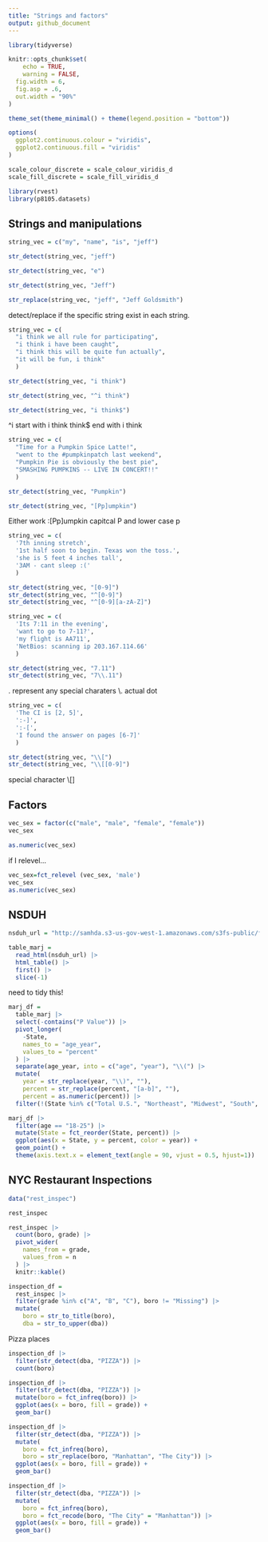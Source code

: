 ```yaml
---
title: "Strings and factors"
output: github_document
---
```


```r
library(tidyverse)

knitr::opts_chunk$set(
	echo = TRUE,
	warning = FALSE,
  fig.width = 6,
  fig.asp = .6,
  out.width = "90%"
)

theme_set(theme_minimal() + theme(legend.position = "bottom"))

options(
  ggplot2.continuous.colour = "viridis",
  ggplot2.continuous.fill = "viridis"
)

scale_colour_discrete = scale_colour_viridis_d
scale_fill_discrete = scale_fill_viridis_d
```

```r
library(rvest)
library(p8105.datasets)
```

## Strings and manipulations

```r
string_vec = c("my", "name", "is", "jeff")

str_detect(string_vec, "jeff")

str_detect(string_vec, "e")

str_detect(string_vec, "Jeff")

str_replace(string_vec, "jeff", "Jeff Goldsmith")

```
detect/replace if the specific string exist in each string.

```r
string_vec = c(
  "i think we all rule for participating",
  "i think i have been caught",
  "i think this will be quite fun actually",
  "it will be fun, i think"
  )

str_detect(string_vec, "i think")

str_detect(string_vec, "^i think")

str_detect(string_vec, "i think$")
```
^i start with i think
think$ end with i think

```r
string_vec = c(
  "Time for a Pumpkin Spice Latte!",
  "went to the #pumpkinpatch last weekend",
  "Pumpkin Pie is obviously the best pie",
  "SMASHING PUMPKINS -- LIVE IN CONCERT!!"
  )

str_detect(string_vec, "Pumpkin")

str_detect(string_vec, "[Pp]umpkin")
```
Either work :[Pp]umpkin capitcal P and lower case p

```r
string_vec = c(
  '7th inning stretch',
  '1st half soon to begin. Texas won the toss.',
  'she is 5 feet 4 inches tall',
  '3AM - cant sleep :('
  )

str_detect(string_vec, "[0-9]")
str_detect(string_vec, "^[0-9]")
str_detect(string_vec, "^[0-9][a-zA-Z]")
```


```r
string_vec = c(
  'Its 7:11 in the evening',
  'want to go to 7-11?',
  'my flight is AA711',
  'NetBios: scanning ip 203.167.114.66'
  )

str_detect(string_vec, "7.11")
str_detect(string_vec, "7\\.11")
```
.  represent any special charaters
\\. actual dot
```r
string_vec = c(
  'The CI is [2, 5]',
  ':-]',
  ':-[',
  'I found the answer on pages [6-7]'
  )

str_detect(string_vec, "\\[")
str_detect(string_vec, "\\[[0-9]")
```
special character \\[]

## Factors

```r
vec_sex = factor(c("male", "male", "female", "female"))
vec_sex

as.numeric(vec_sex)
```

if I relevel...
```r
vec_sex=fct_relevel (vec_sex, 'male')
vec_sex
as.numeric(vec_sex)
```

## NSDUH

```r
nsduh_url = "http://samhda.s3-us-gov-west-1.amazonaws.com/s3fs-public/field-uploads/2k15StateFiles/NSDUHsaeShortTermCHG2015.htm"

table_marj = 
  read_html(nsduh_url) |> 
  html_table() |> 
  first() |> 
  slice(-1)
```

need to tidy this!

```r
marj_df =
  table_marj |> 
  select(-contains("P Value")) |> 
  pivot_longer(
    -State,
    names_to = "age_year",
    values_to = "percent"
  ) |> 
  separate(age_year, into = c("age", "year"), "\\(") |> 
  mutate(
    year = str_replace(year, "\\)", ""),
    percent = str_replace(percent, "[a-b]", ""),
    percent = as.numeric(percent)) |> 
  filter(!(State %in% c("Total U.S.", "Northeast", "Midwest", "South", "West")))
```

```r
marj_df |> 
  filter(age == "18-25") |> 
  mutate(State = fct_reorder(State, percent)) |> 
  ggplot(aes(x = State, y = percent, color = year)) +
  geom_point() + 
  theme(axis.text.x = element_text(angle = 90, vjust = 0.5, hjust=1))
```



## NYC Restaurant Inspections

```r
data("rest_inspec")

rest_inspec
```


```r
rest_inspec |> 
  count(boro, grade) |> 
  pivot_wider(
    names_from = grade,
    values_from = n
  ) |> 
  knitr::kable()
```

```r
inspection_df = 
  rest_inspec |> 
  filter(grade %in% c("A", "B", "C"), boro != "Missing") |> 
  mutate(
    boro = str_to_title(boro),
    dba = str_to_upper(dba))
```

Pizza places

```r
inspection_df |> 
  filter(str_detect(dba, "PIZZA")) |> 
  count(boro)
```


```r
inspection_df |> 
  filter(str_detect(dba, "PIZZA")) |> 
  mutate(boro = fct_infreq(boro)) |> 
  ggplot(aes(x = boro, fill = grade)) + 
  geom_bar()
```




```r
inspection_df |> 
  filter(str_detect(dba, "PIZZA")) |> 
  mutate(
    boro = fct_infreq(boro), 
    boro = str_replace(boro, "Manhattan", "The City")) |> 
  ggplot(aes(x = boro, fill = grade)) + 
  geom_bar()
```

```r
inspection_df |> 
  filter(str_detect(dba, "PIZZA")) |> 
  mutate(
    boro = fct_infreq(boro), 
    boro = fct_recode(boro, "The City" = "Manhattan")) |> 
  ggplot(aes(x = boro, fill = grade)) + 
  geom_bar()
```